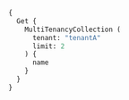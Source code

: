 
<Tabs className="code" groupId="languages">
  <TabItem value="py" label="Python">
    <FilteredTextBlock
      text={PyCode}
      startMarker="# START Search"
      endMarker="# END Search"
      language="py"
    />
  </TabItem>


  <TabItem value="java" label="Java">
    <FilteredTextBlock
      text={JavaCode}
      startMarker="// START Search"
      endMarker="// END Search"
      language="java"
    />
  </TabItem>

  <TabItem value="go" label="Go">
    <FilteredTextBlock
      text={GoCode}
      startMarker="// START Search"
      endMarker="// END Search"
      language="go"
    />
  </TabItem>

  <TabItem value="graphql" label="GraphQL">

```graphql
{
  Get {
    MultiTenancyCollection (
      tenant: "tenantA"
      limit: 2
    ) {
      name
    }
  }
}
```

  </TabItem>
</Tabs>
